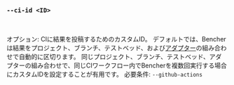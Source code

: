 ### `--ci-id <ID>`

<br />

オプション: CIに結果を投稿するためのカスタムID。
デフォルトでは、Bencherは結果をプロジェクト、ブランチ、テストベッド、および[アダプター](/ja/docs/explanation/adapters/)の組み合わせで自動的に区切ります。
同じプロジェクト、ブランチ、テストベッド、アダプターの組み合わせで、同じCIワークフロー内でBencherを複数回実行する場合にカスタムIDを設定することが有用です。
必要条件: `--github-actions`